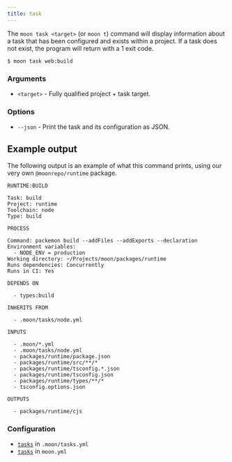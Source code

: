 ```yaml
---
title: task
---
```



<VersionLabel version="1.1.0" header />

The `moon task <target>` (or `moon t`) command will display information about a task that has been
configured and exists within a project. If a task does not exist, the program will return with a 1
exit code.

```shell
$ moon task web:build
```

### Arguments

- `<target>` - Fully qualified project + task target.

### Options

- `--json` - Print the task and its configuration as JSON.

## Example output

The following output is an example of what this command prints, using our very own
`@moonrepo/runtime` package.

```
RUNTIME:BUILD

Task: build
Project: runtime
Toolchain: node
Type: build

PROCESS

Command: packemon build --addFiles --addExports --declaration
Environment variables:
  - NODE_ENV = production
Working directory: ~/Projects/moon/packages/runtime
Runs dependencies: Concurrently
Runs in CI: Yes

DEPENDS ON

  - types:build

INHERITS FROM

  - .moon/tasks/node.yml

INPUTS

  - .moon/*.yml
  - .moon/tasks/node.yml
  - packages/runtime/package.json
  - packages/runtime/src/**/*
  - packages/runtime/tsconfig.*.json
  - packages/runtime/tsconfig.json
  - packages/runtime/types/**/*
  - tsconfig.options.json

OUTPUTS

  - packages/runtime/cjs
```

### Configuration

- [`tasks`](../config/tasks#tasks) in `.moon/tasks.yml`
- [`tasks`](../config/project#tasks) in `moon.yml`
